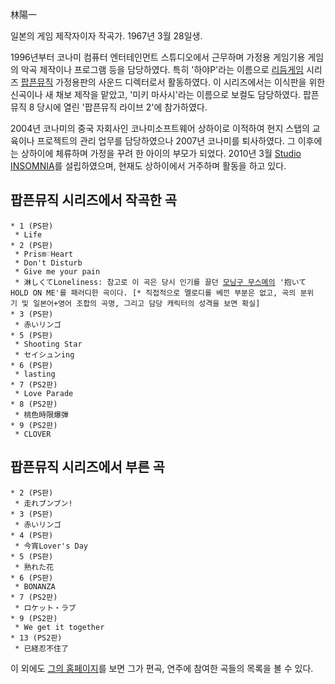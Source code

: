林陽一

일본의 게임 제작자이자 작곡가. 1967년 3월 28일생.

1996년부터 코나미 컴퓨터 엔터테인먼트 스튜디오에서 근무하며 가정용 게임기용 게임의 악곡 제작이나 프로그램 등을 담당하였다. 특히 '하야P'라는 이름으로 [[리듬게임]] 시리즈 [[팝픈뮤직]] 가정용판의 사운드 디렉터로서 활동하였다. 이 시리즈에서는 이식판을 위한 신곡이나 새 채보 제작을 맡았고, '미키 마사시'라는 이름으로 보컬도 담당하였다. 팝픈뮤직 8 당시에 열린 '팝픈뮤직 라이브 2'에 참가하였다.

2004년 코나미의 중국 자회사인 코나미소프트웨어 상하이로 이적하여 현지 스탭의 교육이나 프로젝트의 관리 업무를 담당하였으나 2007년 코나미를 퇴사하였다. 그 이후에는 상하이에 체류하며 가정을 꾸려 한 아이의 부모가 되었다. 2010년 3월 [http://insomnia.selfip.com/ Studio INSOMNIA]를 설립하였으며, 현재도 상하이에서 거주하며 활동을 하고 있다.

== 팝픈뮤직 시리즈에서 작곡한 곡 ==
 * 1 (PS판)
  * Life
 * 2 (PS판)
  * Prism♡Heart
  * Don't Disturb
  * Give me your pain
  * 淋しくてLoneliness: 참고로 이 곡은 당시 인기를 끌던 [[모닝구 무스메]]의 '抱いてHOLD ON ME'를 패러디한 곡이다. [* 직접적으로 멜로디를 베낀 부분은 없고, 곡의 분위기 및 일본어+영어 조합의 곡명, 그리고 담당 캐릭터의 성격을 보면 확실]
 * 3 (PS판)
  * 赤いリンゴ
 * 5 (PS판)
  * Shooting Star
  * セイシュンing
 * 6 (PS판)
  * lasting
 * 7 (PS2판)
  * Love Parade
 * 8 (PS2판)
  * 桃色時限爆弾
 * 9 (PS2판)
  * CLOVER
 
== 팝픈뮤직 시리즈에서 부른 곡 ==
 * 2 (PS판)
  * 走れブンブン!
 * 3 (PS판)
  * 赤いリンゴ
 * 4 (PS판)
  * 今宵Lover's Day
 * 5 (PS판)
  * 熟れた花
 * 6 (PS판)
  * BONANZA
 * 7 (PS2판)
  * ロケット・ラブ
 * 9 (PS2판)
  * We get it together
 * 13 (PS2판)
  * 已経忍不住了

이 외에도 [http://insomnia.selfip.com/profile.html 그의 홈페이지]를 보면 그가 편곡, 연주에 참여한 곡들의 목록을 볼 수 있다.
